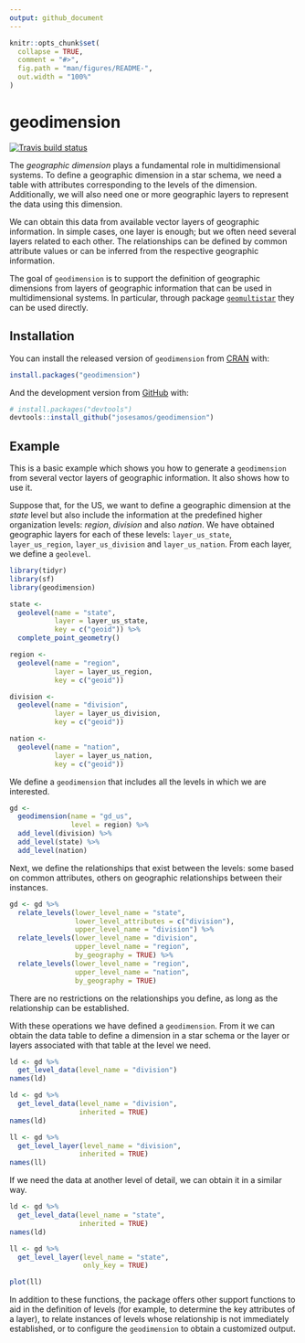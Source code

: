 ```yaml
---
output: github_document
---
```


<!-- README.md is generated from README.Rmd. Please edit that file -->

```r
knitr::opts_chunk$set(
  collapse = TRUE,
  comment = "#>",
  fig.path = "man/figures/README-",
  out.width = "100%"
)
```

# geodimension

<!-- badges: start -->
[![Travis build status](https://travis-ci.com/josesamos/geodimension.svg?branch=master)](https://travis-ci.com/josesamos/geodimension)
<!-- badges: end -->

The *geographic dimension* plays a fundamental role in multidimensional systems. To define a geographic dimension in a star schema, we need a table with attributes corresponding to the levels of the dimension. Additionally, we will also need one or more geographic layers to represent the data using this dimension. 

We can obtain this data from available vector layers of geographic information. In simple cases, one layer is enough; but we often need several layers related to each other. The relationships can be defined by common attribute values or can be inferred from the respective geographic information.

The goal of `geodimension` is to support the definition of geographic dimensions from layers of geographic information that can be used in multidimensional systems. In particular, through package [`geomultistar`](https://cran.r-project.org/package=geomultistar) they can be used directly.

## Installation

You can install the released version of `geodimension` from [CRAN](https://CRAN.R-project.org) with:

``` r
install.packages("geodimension")
```

And the development version from [GitHub](https://github.com/) with:

``` r
# install.packages("devtools")
devtools::install_github("josesamos/geodimension")
```
## Example

This is a basic example which shows you how to generate a `geodimension` from several vector layers of geographic information. It also shows how to use it.

Suppose that, for the US, we want to define a geographic dimension at the *state* level but also include the information at the predefined higher organization levels: *region*, *division* and also *nation*. We have obtained geographic layers for each of these levels: `layer_us_state`, `layer_us_region`, `layer_us_division` and `layer_us_nation`. From each layer, we define a `geolevel`.

```r
library(tidyr)
library(sf)
library(geodimension)

state <-
  geolevel(name = "state",
           layer = layer_us_state,
           key = c("geoid")) %>%
  complete_point_geometry()

region <-
  geolevel(name = "region",
           layer = layer_us_region,
           key = c("geoid"))

division <-
  geolevel(name = "division",
           layer = layer_us_division,
           key = c("geoid"))

nation <-
  geolevel(name = "nation",
           layer = layer_us_nation,
           key = c("geoid"))
```

We define a `geodimension` that includes all the levels in which we are interested.

```r
gd <-
  geodimension(name = "gd_us",
               level = region) %>%
  add_level(division) %>%
  add_level(state) %>%
  add_level(nation)
```

Next, we define the relationships that exist between the levels: some based on common attributes, others on geographic relationships between their instances.

```r
gd <- gd %>%
  relate_levels(lower_level_name = "state",
                lower_level_attributes = c("division"),
                upper_level_name = "division") %>%
  relate_levels(lower_level_name = "division",
                upper_level_name = "region",
                by_geography = TRUE) %>%
  relate_levels(lower_level_name = "region",
                upper_level_name = "nation",
                by_geography = TRUE)
```

There are no restrictions on the relationships you define, as long as the relationship can be established.

With these operations we have defined a `geodimension`. From it we can obtain the data table to define a dimension in a star schema or the layer or layers associated with that table at the level we need.

```r
ld <- gd %>%
  get_level_data(level_name = "division")
names(ld)

ld <- gd %>%
  get_level_data(level_name = "division",
                 inherited = TRUE)
names(ld)

ll <- gd %>%
  get_level_layer(level_name = "division",
                 inherited = TRUE)
names(ll)
```

If we need the data at another level of detail, we can obtain it in a similar way.

```r
ld <- gd %>%
  get_level_data(level_name = "state",
                 inherited = TRUE)
names(ld)

ll <- gd %>%
  get_level_layer(level_name = "state",
                  only_key = TRUE)

plot(ll)
```

In addition to these functions, the package offers other support functions to aid in the definition of levels (for example, to determine the key attributes of a layer), to relate instances of levels whose relationship is not immediately established, or to configure the `geodimension` to obtain a customized output.
